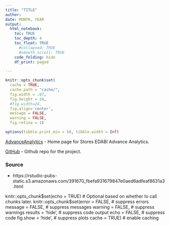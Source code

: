 ```yaml
---
title: "TITLE"
author: 
date: MONTH, YEAR
output:
  html_notebook:
    toc: TRUE
    toc_depth: 4
    toc_float: TRUE 
      #collapsed: TRUE
      #smooth_scroll: TRUE
    code_folding: hide
    df_print: paged

---
```


```r

knitr::opts_chunk$set(
  cache = TRUE, 
  cache.path = "cache/", 
  fig.width = .67, 
  fig.height = 24,
  #fig.width=24,
  fig.align='center',
  message = FALSE, 
  warning = FALSE,
  fig.retina = 1)

options(tibble.print_min = 50, tibble.width = Inf)
```

[AdvanceAnalytics](<HOME PAGE LINK>) - Home page for Stores EDABI Advance Analytics.

[GitHub](<GIT PROJECT LINK>) - Github repo for the project.
 
### Source
 - https://rstudio-pubs-static.s3.amazonaws.com/391670_fbefa931679847e0aed6adfeaf8631a3.html
 
 knitr::opts_chunk$set(echo = TRUE) # Optional based on whether to call chunks later.
 knitr::opts_chunk$set(error = FALSE,     # suppress errors
                      message = FALSE,   # suppress messages
                      warning = FALSE,   # suppress warnings
                      results = 'hide',  # suppress code output
                      echo = FALSE,      # suppress code
                      fig.show = 'hide', # suppress plots
                      cache = TRUE)      # enable caching
                                          
